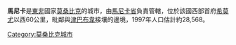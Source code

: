 {{Infobox settlement
|official_name          = 馬尼卡
|other_name             = 
|native_name            = Macekece
|nickname               = Manica é Nice
|motto                  = 
|image_skyline          = 
|imagesize              = 
|image_caption          = 
|image_flag             = 
|flag_size              = 
|image_seal             = 
|seal_size              = 
|image_shield           = 
|shield_size            =
|image_blank_emblem              =
|blank_emblem_size          =
|image_map              = 
|mapsize                = 
|map_caption            = 
|pushpin_map            = Mozambique
|pushpin_label_position = 
|pushpin_mapsize        =200
|coordinates_display    = inline,title
|coordinates_region     = MZ
|subdivision_type       = 國家
|subdivision_name       = {{MOZ}}
|subdivision_type1      = 省
|subdivision_name1      = [[馬尼卡省|馬尼卡省]]
|subdivision_type2      = 
|subdivision_name2      = 
|government_type        =
|leader_title           = 
|leader_name            = 
|leader_title1          =  <!-- for places with, say, both a mayor and a city manager -->
|leader_name1           =
|established_title      =  
|established_date       =  
|established_title2     =  <!-- Incorporated (town) -->
|established_date2      = 
|established_title3     =  
|established_date3      = 
|area_magnitude         = 
|unit_pref              = <!--Enter: Imperial, if Imperial (metric) is desired-->
|area_footnotes         = 
|area_total_km2             = 
|area_land_km2              = 
|area_water_km2             = 
|area_total_sq_mi        = 
|area_land_sq_mi         = 
|area_water_sq_mi        = 
|area_water_percent     = 
|area_urban_km2             = 
|area_urban_sq_mi        = 
|area_metro_km2             = 
|area_metro_sq_mi        = 
|population_as_of       = 2006
|population_footnotes   =
|population_note        = 
|settlement_type        = <!--For Town or Village (Leave blank for the default City)-->
|population_total       = 
|population_density_km2     = 
|population_density_sq_mi = 
|population_metro       =
|population_density_metro_km2 =
|population_density_metro_sq_mi =
|population_urban       = 
|population_density_urban_km2 =
|population_density_urban_mi2 =
|timezone               = 
|utc_offset             = 
|timezone_DST           = 
|utc_offset_DST         = 
|latd= 18|latm= 56|lats=4 |latNS=S
|longd=32 |longm=52|longs=32 |longEW=E
|elevation_footnotes    =  <!--for references: use <ref> </ref> tags-->
|elevation_m              = 
|elevation_ft           = 
|postal_code_type       =  <!-- enter ZIP code, Postcode, Post code, Postal code... -->
|postal_code            =
|area_code              = 
|website                = 
|footnotes              = 
}}

'''馬尼卡'''是[[東非|東非]]國家[[莫桑比克|莫桑比克]]的城市，由[[馬尼卡省|馬尼卡省]]負責管轄，位於該國西部首府[[希莫尤|希莫尤]]以西60公里，毗鄰與[[津巴布韋|津巴布韋]]接壤的邊境，1997年人口估計約28,568。

[[Category:莫桑比克城市|Category:莫桑比克城市]]